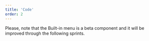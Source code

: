 ```yaml
---
title: 'Code'
order: 2
---
```


<Highlight type="warning" title="Work in progress">
  Please, note that the Built-in menu is a beta component and it will be
  improved through the following sprints.
</Highlight>

<Story id="navigation-built-in-menu--default" height="360" />

